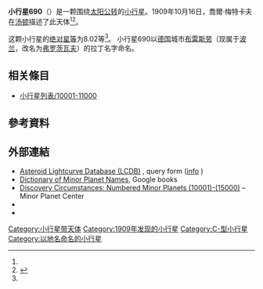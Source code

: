 {{Infobox planet
 | minorplanet     = yes
 | name            = 690 Wratislavia
 | background      = #D6D6D6
 | image = 
 | image_size      = 
 | caption         =
 | discovery_ref   =  <ref name="MPC-object" />
 | discoverer      = [[喬爾·梅特卡夫|喬爾·梅特卡夫]]
 | discovery_site  = [[汤顿|汤顿]]
 | discovered      = 1909年10月16日
 | mpc_name        = 690 Wratislavia
 | alt_names       = 690 Wratislavia
 | pronounced      = 
 | named_after     = <ref name="MPC-object" />
 | mp_category     = [[主帶小行星|主帶小行星]] <ref name="MPC-object" /><ref name="jpldata" />
 | orbit_ref       = <ref name="a">[http://ssd.jpl.nasa.gov/sbdb.cgi?sstr=690 690] {{Wayback|url=http://ssd.jpl.nasa.gov/sbdb.cgi?sstr=690 |date=20140815063928 }}，小行星數據庫瀏覽器（JPL Small-Body Database Browser）－[[美国国家航空航天局|美国国家航空航天局]]喷气推进实验室</ref>
 | epoch           = 2018-03-23.0（[[儒略日|JD]] 2458200.5）
 | uncertainty     = 0
 | observation_arc = 
 | aphelion = {{convert|3.715|AU|km|3|abbr=on|lk=out}}
 | perihelion      = {{convert|2.5749853|AU|km|3|abbr=on}}
 | semimajor       = 3.1449198
 | eccentricity    = 0.1812239
 | period          = 5.58[[儒略年|yr]]
 | mean_anomaly    = 159.64504[[度|°]]
 | mean_motion     = {{Deg2DMS|0.17672150|sup=ms}} / day
 | inclination     = 11.26630
 | asc_node        = 253.15488°
 | arg_peri        = 114.75762
 | mean_diameter   = 
 | rotation        = 
 | albedo          =
 | spectral_type   =
 | abs_magnitude   = 8.02<ref name="jpldata" />
}}
'''小行星690'''（{{lang-en|690 Wratislavia}}）是一颗围绕[[太阳|太阳]][[公转|公转]]的[[小行星|小行星]]。1909年10月16日，喬爾·梅特卡夫在[[汤顿|汤顿]]描述了此天体<ref name="a" /><ref>{{cite news|title=小行星列表|url=http://cfa-www.harvard.edu/iau/lists/NumberedMPs.txt|accessdate=2018-10-19|newspaper=哈佛大学|archive-date=2008-05-17|archive-url=https://web.archive.org/web/20080517010638/http://cfa-www.harvard.edu/iau/lists/NumberedMPs.txt|dead-url=no}}</ref>。

这颗小行星的[[绝对星等|绝对星等]]为8.02等<ref name="a" />。
小行星690以[[德国|德国]]城市[[弗罗茨瓦夫|布雷斯劳]]（现属于[[波兰|波兰]]，改名为[[弗罗茨瓦夫|弗罗茨瓦夫]]）的拉丁名字命名。

== 相关條目 ==
*[[小行星列表/10001-11000|小行星列表/10001-11000]]

== 參考資料 ==
{{reflist|refs=

<ref name="jpldata">{{cite web
 |type         = 2018-01-26 last obs.
 |title        = JPL Small-Body Database Browser:690 Wratislavia-690 Wratislavia
 |url          = https://ssd.jpl.nasa.gov/sbdb.cgi?sstr=690
 |publisher    = [[Jet_Propulsion_Laboratory|Jet Propulsion Laboratory]]
 |accessdate   = 28 March 2018
 |archive-date = 2020-09-18
 |archive-url  = https://web.archive.org/web/20200918132846/https://ssd.jpl.nasa.gov/sbdb.cgi?sstr=690
 |dead-url     = no
}}</ref>

<ref name="MPC-object">{{cite web
  |title      = 690 Wratislavia
  |work      = Minor Planet Center
  |url      = https://www.minorplanetcenter.net/db_search/show_object?object_id=690
  |accessdate      = 28 March 2018
  |archive-date      = 2016-03-04
  |archive-url      = https://web.archive.org/web/20160304122048/http://minorplanetcenter.net/db_search/show_object?object_id=690
  |dead-url      = no
  }}</ref>

}}

==  外部連結 ==
* [http://www.minorplanet.info/PHP/lcdbsummaryquery.php Asteroid Lightcurve Database (LCDB)] {{Wayback|url=http://www.minorplanet.info/PHP/lcdbsummaryquery.php |date=20171210173955 }}, query form ([http://www.minorplanet.info/lightcurvedatabase.html info] {{Wayback|url=http://www.minorplanet.info/lightcurvedatabase.html |date=20171216050541 }})
* [https://books.google.com/books?id=aeAg1X7afOoC&pg Dictionary of Minor Planet Names], Google books
* [http://www.minorplanetcenter.net/iau/lists/NumberedMPs010001.html Discovery Circumstances: Numbered Minor Planets (10001)-(15000)] {{Wayback|url=http://www.minorplanetcenter.net/iau/lists/NumberedMPs010001.html |date=20180612162317 }} – Minor Planet Center
* {{AstDys|690}}
* {{JPL small body}}

{{Minor Planet Number|[[小行星689|小行星689]]|[[小行星691|小行星691]]}}
{{小天体}}

[[Category:小行星带天体|Category:小行星带天体]]
[[Category:1909年发现的小行星|Category:1909年发现的小行星]]
[[Category:C-型小行星|Category:C-型小行星]]
[[Category:以地名命名的小行星|Category:以地名命名的小行星]]